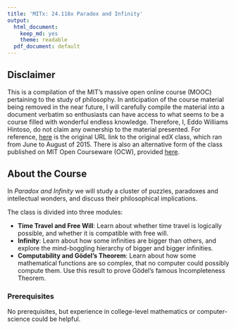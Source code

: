 ```yaml
---
title: 'MITx: 24.118x Paradox and Infinity'
output:
  html_document:
    keep_md: yes
    theme: readable
  pdf_document: default
---
```


## Disclaimer

This is a compilation of the MIT's massive open online course (MOOC) pertaining to the study of philosophy. In anticipation of the course material being removed in the near future, I will carefully compile the material into a document verbatim so enthusiasts can have access to what seems to be a course filled with wonderful endless knowledge. Therefore, I, Eddo Williams Hintoso, do not claim any ownership to the material presented. For reference, [here](https://www.edx.org/course/paradox-infinity-mitx-24-118x#!) is the original URL link to the original edX class, which ran from June to August of 2015. There is also an alternative form of the class published on MIT Open Courseware (OCW), provided [here](http://ocw.mit.edu/courses/linguistics-and-philosophy/24-118-paradox-infinity-spring-2013/).

## About the Course

In *Paradox and Infinity* we will study a cluster of puzzles, paradoxes and intellectual wonders, and discuss their philosophical implications.

The class is divided into three modules:

- **Time Travel and Free Will**: Learn about whether time travel is logically possible, and whether it is compatible with free will.
- **Infinity**: Learn about how some infinities are bigger than others, and explore the mind-boggling hierarchy of bigger and bigger infinities.
- **Computability and Gödel’s Theorem**: Learn about how some mathematical functions are so complex, that no computer could possibly compute them. Use this result to prove Gödel’s famous Incompleteness Theorem.

### Prerequisites

No prerequisites, but experience in college-level mathematics or computer-science could be helpful.
